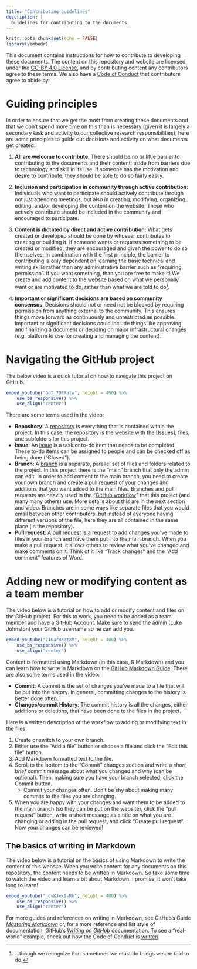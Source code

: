 ```yaml
---
title: "Contributing guidelines"
description: |
  Guidelines for contributing to the documents.
---
```


```r
knitr::opts_chunk$set(echo = FALSE)
library(vembedr)
```

This document contains instructions for how to contribute to developing
these documents. The content on this repository and website are licensed
under the [CC-BY 4.0
License](https://github.com/steno-aarhus/research/blob/main/LICENSE.md),
and by contributing content any contributors agree to these terms. We
also have a [Code of
Conduct](https://steno-aarhus.github.io/research/CONDUCT.html) that
contributors agree to abide by.

# Guiding principles

In order to ensure that we get the most from creating these documents
and that we don't spend more time on this than is necessary (given it is
largely a secondary task and activity to our collective research
responsibilities), here are some principles to guide our decisions and
activity on what documents get created:

1.  **All are welcome to contribute**: There should be no or little
    barrier to contributing to the documents and their content, aside
    from barriers due to technology and skill in its use. If someone has
    the motivation and desire to contribute, they should be able to do
    so fairly easily.

2.  **Inclusion and participation in community through active
    contribution**: Individuals who want to participate should actively
    contribute through not just attending meetings, but also in
    creating, modifying, organizing, editing, and/or developing the
    content on the website. Those who actively contribute should be
    included in the community and encouraged to participate.

3.  **Content is dictated by direct and active contribution**: What gets
    created or developed should be done by whoever contributes to
    creating or building it. If someone wants or requests something to
    be created or modified, they are encouraged and given the power to
    do so themselves. In combination with the first principle, the
    barrier to contributing is only dependent on learning the basic
    technical and writing skills rather than any administrative barrier
    such as "requiring permission". If you want something, than you are
    free to make it! We create and add content to the website based on
    what we personally want or are motivated to do, rather than what we
    are told to do[^1].

4.  **Important or significant decisions are based on community
    consensus**: Decisions should not or need not be blocked by
    requiring permission from anything external to the community. This
    ensures things move forward as continuously and unrestricted as
    possible. Important or significant decisions could include things
    like approving and finalizing a document or deciding on major
    infrastructural changes (e.g. platform to use for creating and
    managing the content).

[^1]: ...though we recognize that sometimes we must do things we are
    told to do.

<!-- # Governance -->

# Navigating the GitHub project

The below video is a quick tutorial on how to navigate this project on
GitHub.

```r
embed_youtube("GoT_7DRRatw", height = 400) %>% 
    use_bs_responsive() %>% 
    use_align("center")
```

There are some terms used in the video:

-   **Repository**: A
    [repository](https://docs.github.com/en/github/creating-cloning-and-archiving-repositories/about-repositories)
    is everything that is contained within the project. In this case,
    the repository is the website with the \[Issues\], files, and
    subfolders for this project.
-   **Issue**: An [Issue](https://guides.github.com/features/issues/) is
    a task or to-do item that needs to be completed. These to-do items
    can be assigned to people and can be checked off as being done
    ("Closed").
-   **Branch**: A
    [branch](https://docs.github.com/en/github/getting-started-with-github/github-glossary#branch)
    is a separate, parallel set of files and folders related to the
    project. In this project there is the "main" branch that only the
    admin can edit. In order to add content to the main branch, you need
    to create your own branch and create a [pull
    request](https://docs.github.com/en/github/collaborating-with-issues-and-pull-requests/about-pull-requests)
    of your changes and additions that you want added to the main files.
    Branches and pull requests are heavily used in the "[GitHub
    workflow](https://guides.github.com/introduction/flow/)" that this
    project (and many many others) use. More details about this are in
    the next section and video. Branches are in some ways like separate
    files that you would email between other contributors, but instead
    of everyone having different versions of the file, here they are all
    contained in the same place (in the repository).
-   **Pull request**: A [pull
    request](https://docs.github.com/en/github/collaborating-with-issues-and-pull-requests/about-pull-requests)
    is a request to add changes you've made to files in your branch and
    have them put into the main branch. When you make a pull request, it
    allows others to review what you've changed and make comments on it.
    Think of it like "Track changes" and the "Add comment" features of
    Word.

# Adding new or modifying content as a team member

The video below is a tutorial on how to add or modify content and files
on the GitHub project. For this to work, you need to be added as a team
member and have a GitHub Account. Make sure to send the admin (Luke
Johnston) your GitHub username so he can add you.

```r
embed_youtube("Z1G4rBX3tXM", height = 400) %>% 
    use_bs_responsive() %>% 
    use_align("center")
```

Content is formatted using Markdown (in this case, R Markdown) and you
can learn how to write in Markdown on the [GitHub Markdown
Guide](https://guides.github.com/features/mastering-markdown/). There
are also some terms used in the video:

-   **Commit**: A commit is the set of changes you've made to a file
    that will be put into the history. In general, committing changes to
    the history is better done often.
-   **Changes/commit History**: The commit history is all the changes,
    either additions or deletions, that have been done to the files in
    the project.

Here is a written description of the workflow to adding or modifying
text in the files:

1.  Create or switch to your own branch.
2.  Either use the "Add a file" button or choose a file and click the
    "Edit this file" button.
3.  Add Markdown formatted text to the file.
4.  Scroll to the bottom to the "Commit" changes section and write a
    *short, brief* commit message about what you changed and why (can be
    optional). Then, making sure you have your branch selected, click
    the Commit button.
    -   Commit your changes often. Don't be shy about making many
        commits to the files you are changing.
5.  When you are happy with your changes and want them to be added to
    the main branch (so they can be put on the website), click the "pull
    request" button, write a short message as a title on what you are
    changing or adding in the pull request, and click "Create pull
    request". Now your changes can be reviewed!

## The basics of writing in Markdown

The video below is a tutorial on the basics of using Markdown to write
the content of this website. When you write content for any documents on
this repository, the content needs to be written in Markdown. So take
some time to watch the video and learn a bit about Markdown. I promise,
it won't take long to learn!

```r
embed_youtube("_ovKJek9-Rk", height = 400) %>% 
    use_bs_responsive() %>% 
    use_align("center")
```

For more guides and references on writing in Markdown, see GitHub's
Guide [*Mastering
Markdown*](https://guides.github.com/features/mastering-markdown/) or,
for a more reference and list style of documentation, GitHub's [*Writing
on
GitHub*](https://docs.github.com/en/github/writing-on-github/basic-writing-and-formatting-syntax)
documentation. To see a "real-world" example, check out how the Code of
Conduct is
[written](https://github.com/steno-aarhus/research/blob/main/CONDUCT.Rmd).

<!-- ## Using RStudio to contribute -->
